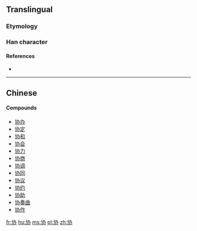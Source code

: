{{also|協}}
==Translingual==

===Etymology===
{{Han simp|協|f=劦|t=办}}

===Han character===
{{Han char|rn=24|rad=十|as=04|sn=6|four=|canj=十大尸金 (JKSC)|ids=⿰[[十]][[办]]}}

====References====
* {{Han ref|kx=0156.221|hdz=10060.230|uh=534F|ud=21327}}

----

==Chinese==
{{zh-see|協}}

====Compounds====
* [[协办]]
* [[协定]]
* [[协和]]
* [[协会]]
* [[协力]]
* [[协商]]
* [[协调]]
* [[协同]]
* [[协议]]
* [[协约]]
* [[协助]]
* [[协奏曲]]
* [[协作]]

[[fr:协]]
[[hu:协]]
[[ms:协]]
[[pl:协]]
[[zh:协]]